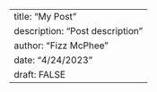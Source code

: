 ---
title: "My Post"
description: "Post description"
author: "Fizz McPhee"
date: "4/24/2023"
draft: FALSE
---
